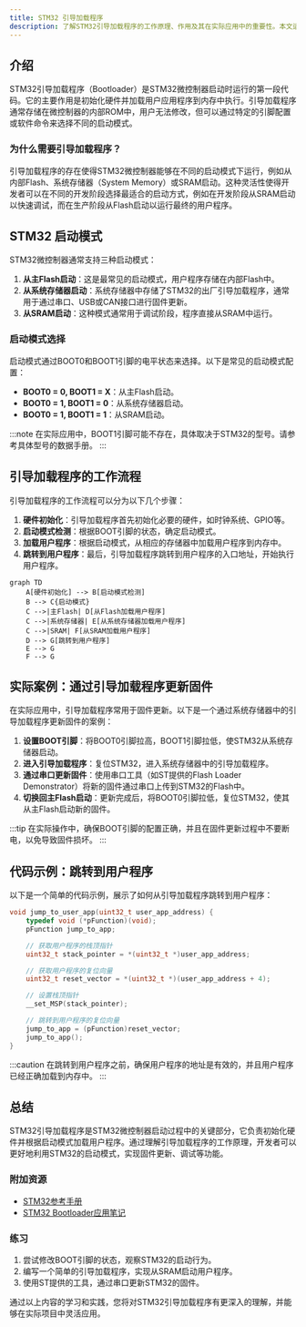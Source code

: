 ```yaml
---
title: STM32 引导加载程序
description: 了解STM32引导加载程序的工作原理、作用及其在实际应用中的重要性。本文适合初学者，包含代码示例和实际案例。
---
```


## 介绍

STM32引导加载程序（Bootloader）是STM32微控制器启动时运行的第一段代码。它的主要作用是初始化硬件并加载用户应用程序到内存中执行。引导加载程序通常存储在微控制器的内部ROM中，用户无法修改，但可以通过特定的引脚配置或软件命令来选择不同的启动模式。

### 为什么需要引导加载程序？

引导加载程序的存在使得STM32微控制器能够在不同的启动模式下运行，例如从内部Flash、系统存储器（System Memory）或SRAM启动。这种灵活性使得开发者可以在不同的开发阶段选择最适合的启动方式，例如在开发阶段从SRAM启动以快速调试，而在生产阶段从Flash启动以运行最终的用户程序。

## STM32 启动模式

STM32微控制器通常支持三种启动模式：

1. **从主Flash启动**：这是最常见的启动模式，用户程序存储在内部Flash中。
2. **从系统存储器启动**：系统存储器中存储了STM32的出厂引导加载程序，通常用于通过串口、USB或CAN接口进行固件更新。
3. **从SRAM启动**：这种模式通常用于调试阶段，程序直接从SRAM中运行。

### 启动模式选择

启动模式通过BOOT0和BOOT1引脚的电平状态来选择。以下是常见的启动模式配置：

- **BOOT0 = 0, BOOT1 = X**：从主Flash启动。
- **BOOT0 = 1, BOOT1 = 0**：从系统存储器启动。
- **BOOT0 = 1, BOOT1 = 1**：从SRAM启动。

:::note
在实际应用中，BOOT1引脚可能不存在，具体取决于STM32的型号。请参考具体型号的数据手册。
:::

## 引导加载程序的工作流程

引导加载程序的工作流程可以分为以下几个步骤：

1. **硬件初始化**：引导加载程序首先初始化必要的硬件，如时钟系统、GPIO等。
2. **启动模式检测**：根据BOOT引脚的状态，确定启动模式。
3. **加载用户程序**：根据启动模式，从相应的存储器中加载用户程序到内存中。
4. **跳转到用户程序**：最后，引导加载程序跳转到用户程序的入口地址，开始执行用户程序。

```mermaid
graph TD
    A[硬件初始化] --> B[启动模式检测]
    B --> C{启动模式}
    C -->|主Flash| D[从Flash加载用户程序]
    C -->|系统存储器| E[从系统存储器加载用户程序]
    C -->|SRAM| F[从SRAM加载用户程序]
    D --> G[跳转到用户程序]
    E --> G
    F --> G
```

## 实际案例：通过引导加载程序更新固件

在实际应用中，引导加载程序常用于固件更新。以下是一个通过系统存储器中的引导加载程序更新固件的案例：

1. **设置BOOT引脚**：将BOOT0引脚拉高，BOOT1引脚拉低，使STM32从系统存储器启动。
2. **进入引导加载程序**：复位STM32，进入系统存储器中的引导加载程序。
3. **通过串口更新固件**：使用串口工具（如ST提供的Flash Loader Demonstrator）将新的固件通过串口上传到STM32的Flash中。
4. **切换回主Flash启动**：更新完成后，将BOOT0引脚拉低，复位STM32，使其从主Flash启动新的固件。

:::tip
在实际操作中，确保BOOT引脚的配置正确，并且在固件更新过程中不要断电，以免导致固件损坏。
:::

## 代码示例：跳转到用户程序

以下是一个简单的代码示例，展示了如何从引导加载程序跳转到用户程序：

```c
void jump_to_user_app(uint32_t user_app_address) {
    typedef void (*pFunction)(void);
    pFunction jump_to_app;

    // 获取用户程序的栈顶指针
    uint32_t stack_pointer = *(uint32_t *)user_app_address;

    // 获取用户程序的复位向量
    uint32_t reset_vector = *(uint32_t *)(user_app_address + 4);

    // 设置栈顶指针
    __set_MSP(stack_pointer);

    // 跳转到用户程序的复位向量
    jump_to_app = (pFunction)reset_vector;
    jump_to_app();
}
```

:::caution
在跳转到用户程序之前，确保用户程序的地址是有效的，并且用户程序已经正确加载到内存中。
:::

## 总结

STM32引导加载程序是STM32微控制器启动过程中的关键部分，它负责初始化硬件并根据启动模式加载用户程序。通过理解引导加载程序的工作原理，开发者可以更好地利用STM32的启动模式，实现固件更新、调试等功能。

### 附加资源

- [STM32参考手册](https://www.st.com/resource/en/reference_manual/dm00031020-stm32f405-415-stm32f407-417-stm32f427-437-and-stm32f429-439-advanced-arm-based-32-bit-mcus-stmicroelectronics.pdf)
- [STM32 Bootloader应用笔记](https://www.st.com/resource/en/application_note/cd00167594-usart-protocol-used-in-the-stm32-bootloader-stmicroelectronics.pdf)

### 练习

1. 尝试修改BOOT引脚的状态，观察STM32的启动行为。
2. 编写一个简单的引导加载程序，实现从SRAM启动用户程序。
3. 使用ST提供的工具，通过串口更新STM32的固件。

通过以上内容的学习和实践，您将对STM32引导加载程序有更深入的理解，并能够在实际项目中灵活应用。